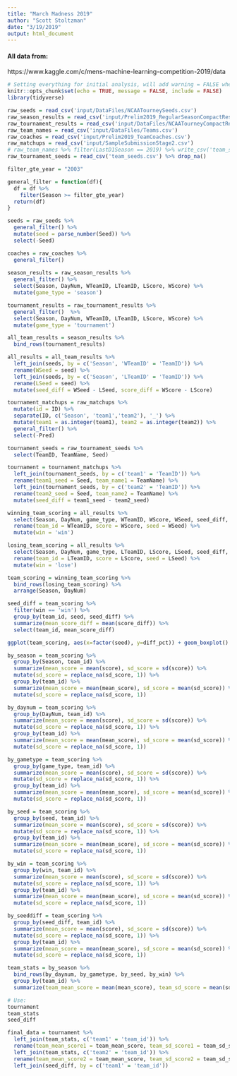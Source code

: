 ```yaml
---
title: "March Madness 2019"
author: "Scott Stoltzman"
date: "3/19/2019"
output: html_document
---
```


#### All data from:  
https://www.kaggle.com/c/mens-machine-learning-competition-2019/data

```r
# Setting everything for initial analysis, will add warning = FALSE when going to knit for real
knitr::opts_chunk$set(echo = TRUE, message = FALSE, include = FALSE)
library(tidyverse)
```
  

```r
raw_seeds = read_csv('input/DataFiles/NCAATourneySeeds.csv')
raw_season_results = read_csv('input/Prelim2019_RegularSeasonCompactResults.csv')
raw_tournament_results = read_csv('input/DataFiles/NCAATourneyCompactResults.csv')
raw_team_names = read_csv('input/DataFiles/Teams.csv')
raw_coaches = read_csv('input/Prelim2019_TeamCoaches.csv')
raw_matchups = read_csv('input/SampleSubmissionStage2.csv')
# raw_team_names %>% filter(LastD1Season == 2019) %>% write_csv('team_seeds.csv') #filled in manually
raw_tournament_seeds = read_csv('team_seeds.csv') %>% drop_na()
```


```r
filter_gte_year = "2003"

general_filter = function(df){
  df = df %>%
    filter(Season >= filter_gte_year)
  return(df)
}

```


```r
seeds = raw_seeds %>% 
  general_filter() %>%
  mutate(seed = parse_number(Seed)) %>%
  select(-Seed)

coaches = raw_coaches %>%
  general_filter()
  
season_results = raw_season_results %>% 
  general_filter() %>%
  select(Season, DayNum, WTeamID, LTeamID, LScore, WScore) %>%
  mutate(game_type = 'season')

tournament_results = raw_tournament_results %>% 
  general_filter()  %>%
  select(Season, DayNum, WTeamID, LTeamID, LScore, WScore) %>%
  mutate(game_type = 'tournament')

all_team_results = season_results %>% 
  bind_rows(tournament_results)

all_results = all_team_results %>%
  left_join(seeds, by = c('Season', 'WTeamID' = 'TeamID')) %>%
  rename(WSeed = seed) %>%
  left_join(seeds, by = c('Season', 'LTeamID' = 'TeamID')) %>%
  rename(LSeed = seed) %>%
  mutate(seed_diff = WSeed - LSeed, score_diff = WScore - LScore)

tournament_matchups = raw_matchups %>%
  mutate(id = ID) %>%
  separate(ID, c('Season', 'team1','team2'), '_') %>%
  mutate(team1 = as.integer(team1), team2 = as.integer(team2)) %>%
  general_filter() %>%
  select(-Pred)

tournament_seeds = raw_tournament_seeds %>% 
  select(TeamID, TeamName, Seed)

tournament = tournament_matchups %>%
  left_join(tournament_seeds, by = c('team1' = 'TeamID')) %>%
  rename(team1_seed = Seed, team_name1 = TeamName) %>%
  left_join(tournament_seeds, by = c('team2' = 'TeamID')) %>%
  rename(team2_seed = Seed, team_name2 = TeamName) %>%
  mutate(seed_diff = team1_seed - team2_seed)
```

```r
winning_team_scoring = all_results %>%
  select(Season, DayNum, game_type, WTeamID, WScore, WSeed, seed_diff, score_diff) %>%
  rename(team_id = WTeamID, score = WScore, seed = WSeed) %>%
  mutate(win = 'win')

losing_team_scoring = all_results %>%
  select(Season, DayNum, game_type, LTeamID, LScore, LSeed, seed_diff, score_diff) %>%
  rename(team_id = LTeamID, score = LScore, seed = LSeed) %>%
  mutate(win = 'lose')

team_scoring = winning_team_scoring %>% 
  bind_rows(losing_team_scoring) %>%
  arrange(Season, DayNum)

seed_diff = team_scoring %>%
  filter(win == 'win') %>%
  group_by(team_id, seed, seed_diff) %>%
  summarize(mean_score_diff = mean(score_diff)) %>%
  select(team_id, mean_score_diff)
```

```r
ggplot(team_scoring, aes(x=factor(seed), y=diff_pct)) + geom_boxplot()
```


```r
by_season = team_scoring %>% 
  group_by(Season, team_id) %>%
  summarize(mean_score = mean(score), sd_score = sd(score)) %>%
  mutate(sd_score = replace_na(sd_score, 1)) %>%
  group_by(team_id) %>%
  summarize(mean_score = mean(mean_score), sd_score = mean(sd_score)) %>%
  mutate(sd_score = replace_na(sd_score, 1))

by_daynum = team_scoring %>%
  group_by(DayNum, team_id) %>%
  summarize(mean_score = mean(score), sd_score = sd(score)) %>%
  mutate(sd_score = replace_na(sd_score, 1)) %>%
  group_by(team_id) %>%
  summarize(mean_score = mean(mean_score), sd_score = mean(sd_score)) %>%
  mutate(sd_score = replace_na(sd_score, 1))

by_gametype = team_scoring %>%
  group_by(game_type, team_id) %>%
  summarize(mean_score = mean(score), sd_score = sd(score)) %>%
  mutate(sd_score = replace_na(sd_score, 1)) %>%
  group_by(team_id) %>%
  summarize(mean_score = mean(mean_score), sd_score = mean(sd_score)) %>%
  mutate(sd_score = replace_na(sd_score, 1))

by_seed = team_scoring %>%
  group_by(seed, team_id) %>%
  summarize(mean_score = mean(score), sd_score = sd(score)) %>%
  mutate(sd_score = replace_na(sd_score, 1)) %>%
  group_by(team_id) %>%
  summarize(mean_score = mean(mean_score), sd_score = mean(sd_score)) %>%
  mutate(sd_score = replace_na(sd_score, 1))

by_win = team_scoring %>%
  group_by(win, team_id) %>%
  summarize(mean_score = mean(score), sd_score = sd(score)) %>%
  mutate(sd_score = replace_na(sd_score, 1)) %>%
  group_by(team_id) %>%
  summarize(mean_score = mean(mean_score), sd_score = mean(sd_score)) %>%
  mutate(sd_score = replace_na(sd_score, 1))

by_seeddiff = team_scoring %>%
  group_by(seed_diff, team_id) %>%
  summarize(mean_score = mean(score), sd_score = sd(score)) %>%
  mutate(sd_score = replace_na(sd_score, 1)) %>%
  group_by(team_id) %>%
  summarize(mean_score = mean(mean_score), sd_score = mean(sd_score)) %>%
  mutate(sd_score = replace_na(sd_score, 1))
```


```r
team_stats = by_season %>%
  bind_rows(by_daynum, by_gametype, by_seed, by_win) %>%
  group_by(team_id) %>%
  summarize(team_mean_score = mean(mean_score), team_sd_score = mean(sd_score))
```

```r
# Use:
tournament
team_stats
seed_diff
```
```r
final_data = tournament %>%
  left_join(team_stats, c('team1' = 'team_id')) %>%
  rename(team_mean_score1 = team_mean_score, team_sd_score1 = team_sd_score) %>%
  left_join(team_stats, c('team2' = 'team_id')) %>%
  rename(team_mean_score2 = team_mean_score, team_sd_score2 = team_sd_score) %>%
  left_join(seed_diff, by = c('team1' = 'team_id'))
```

